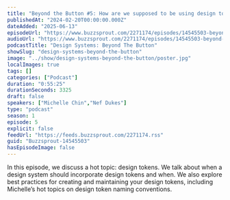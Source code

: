 ```yaml
---
title: "Beyond the Button #5: How are we supposed to be using design tokens, anyway?"
publishedAt: "2024-02-20T00:00:00.000Z"
dateAdded: "2025-06-13"
episodeUrl: "https://www.buzzsprout.com/2271174/episodes/14545503-beyond-the-button-5-how-are-we-supposed-to-be-using-design-tokens-anyway.mp3"
audioUrl: "https://www.buzzsprout.com/2271174/episodes/14545503-beyond-the-button-5-how-are-we-supposed-to-be-using-design-tokens-anyway.mp3"
podcastTitle: "Design Systems: Beyond The Button"
showSlug: "design-systems-beyond-the-button"
image: "../show/design-systems-beyond-the-button/poster.jpg"
localImages: true
tags: []
categories: ["Podcast"]
duration: "0:55:25"
durationSeconds: 3325
draft: false
speakers: ["Michelle Chin","Nef Dukes"]
type: "podcast"
season: 1
episode: 5
explicit: false
feedUrl: "https://feeds.buzzsprout.com/2271174.rss"
guid: "Buzzsprout-14545503"
hasEpisodeImage: false
---
```

In this episode, we discuss a hot topic: design tokens. We talk about when a design system should incorporate design tokens and when. We also explore best practices for creating and maintaining your design tokens, including Michelle’s hot topics on design token naming conventions.
